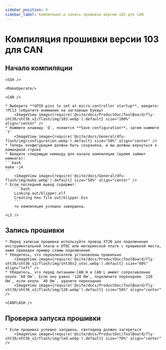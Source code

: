 ```yaml
---
sidebar_position: 4
sidebar_label: Компиляция и запись прошивки версии 103 для CAN
---
```




# Компиляция прошивки версии 103 для CAN

## Начало компиляции

    <SSH />

    <MakeOperate/>

    <CAN />

    * Выберите **GPIO pins to set at micro-controller startup**, введите: !PC13 (обратите внимание на заглавные буквы)
        <ImageView image={require('@site/docs/ProductDoc/ToolBoard/fly-sht36/sht36_v2/flash/img/103.webp').default} size="100%" align="center" />
    * Нажмите клавишу `Q`, появится **Save configuration**, затем нажмите `Y`
        <ImageView image={require('@site/docs/General/dfu-flash/img/configuration.webp').default} size="50%" align="center" />
    * Теперь конфигурация должна быть сохранена, и вы должны вернуться к командной строке
    * Введите следующую команду для начала компиляции (время займет немного):
    ```bash
    make -j4
    ```
        <ImageView image={require('@site/docs/General/dfu-flash/img/make.webp').default} size="50%" align="center" />
    * Если последний вывод содержит:
        ```bash
        Linking out/klipper.elf
        Creating hex file out/klipper.bin
        ```
        то компиляция успешно завершена.

    <LS />

## Запись прошивки

    * Перед записью прошивки используйте провод XT30 для подключения инструментальной платы к UTOC или материнской плате с прошивкой моста, ниже приведен пример схемы подключения
    * Убедитесь, что переключатели установлены правильно
        <ImageView image={require('@site/docs/ProductDoc/ToolBoard/fly-sht36/sht36_v2/flash/img/sht36v2_utoc.webp').default} size="80%" align="left" />
    * Убедитесь, что перед питанием CAN H и CAN L имеют сопротивление около `60 Ом`. Если оно равно `120 Ом`, подключите переходник `120 Ом`, если около `40 Ом`, удалите переходник
        <ImageView image={require('@site/docs/ProductDoc/ToolBoard/fly-sht36/sht36_v2/flash/img/120.webp').default} size="50%" align="center" />

    <CANFLASH />

## Проверка запуска прошивки

    * Если прошивка успешно запущена, светодиод должен загореться
        <ImageView image={require('@site/docs/ProductDoc/ToolBoard/fly-sht36/sht36_v2/flash/img/led.webp').default} size="70%" align="center" />
